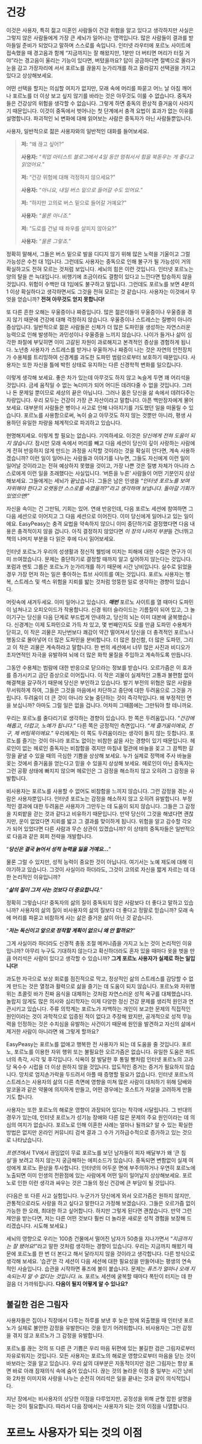 # 건강

이것은 사용자, 특히 젊고 미혼인 사람들이 건강 위험을 알고 있다고 생각하지만 사실은 그렇지 않은 사람들에게 가장 큰 세뇌가 일어나는 영역입니다. 많은 사람들이 결과를 받아들일 준비가 되었다고 말하며 스스로를 속입니다. 인터넷 라우터에 포르노 사이트에 접속했을 때 경고음과 함께 "지금까지는 잘 해왔지만, 1분만 더 버티면 머리가 터질 거야"라는 경고음이 울리는 기능이 있다면, 버텼을까요? 답이 궁금하다면 절벽으로 올라가 눈을 감고 가장자리에 서서 포르노를 끊을지 눈가리개를 하고 올라갈지 선택권을 가지고 있다고 상상해보세요.

어떤 선택을 할지는 의심할 여지가 없지만, 모래 속에 머리를 파묻고 어느 날 아침 깨어나 포르노를 더 이상 보고 싶지 않기를 바라는 것은 아무것도 이룰 수 없습니다. 중독자들은 건강상의 위험을 생각할 수 없습니다. 그렇게 하면 중독의 환상적 즐거움이 사라지기 때문입니다. 이것이 중독에서 벗어나는 첫 단계에서 충격 요법이 효과가 없는 이유를 설명합니다. 파괴적인 뇌 변화에 대해 읽어보는 사람은 중독자가 아닌 사람들뿐입니다.

사용자, 일반적으로 젊은 사용자와의 일반적인 대화를 들어보세요.

> **저:** "왜 끊고 싶어?"
>
> **사용자:** “*픽업 아티스트 블로그에서 4일 동안 멈춰서서 힘을 북돋우는 게 좋다고 읽었어요.*"
>
> **저:** “건강 위험에 대해 걱정하지 않으세요?"
>
> **사용자:** “*아니요, 내일 버스 밑으로 들어갈 수도 있어요.*"
>
> **저:** “하지만 고의로 버스 밑으로 들어갈 거예요?"
>
> **사용자:** “*물론 아니죠.*"
>
> **저:** “도로를 건널 때 좌우를 살피지 않아요?"
>
> **사용자:** “*물론 그렇죠.*"

정확히 말해서, 그들은 버스 밑으로 발을 디디지 않기 위해 많은 노력을 기울이고 그럴 가능성은 수천 대 1입니다. 그런데도 사용자는 중독으로 인해 불구가 될 가능성이 거의 확실하고도 전혀 모르는 것처럼 보입니다. 세뇌의 힘은 이런 것입니다. 인터넷 포르노는 양의 탈을 쓴 늑대입니다. 비행기에 조금이라도 결함이 있다고 느낀다면 탑승하지 않을 것입니다. 위험이 수백만 대 1임에도 불구하고 말입니다. 그런데도 포르노를 보면 4분의 1 이상 확실하다고 생각하면서도 그것을 전혀 모르는 것 같습니다. 사용자는 이것에서 무엇을 얻습니까? **전혀 아무것도 얻지 못합니다!**

또 다른 흔한 오해는 우울증이나 짜증입니다. 많은 젊은이들이 우울증이나 우울증을 겪지 않기 때문에 건강에 대해 걱정하지 않습니다. 우울증이나 스트레스는 질병이 아니라 증상입니다. 일반적으로 젊은 사람들은 신체가 더 많은 도파민을 생성하는 자연스러운 능력으로 인해 발생하는 과민성이나 우울증을 느끼지 않습니다. 나이가 들거나 삶이 심각한 좌절에 부딪히면 이미 고갈된 자원이 과로해지고 본격적인 증상을 경험하게 됩니다. 노년층 사용자가 스트레스를 받거나 우울하거나 짜증이 나는 것은 자연의 안전장치가 수용체를 트리밍하여 신경계를 과도한 도파민 범람으로부터 보호하기 때문입니다. 사용자는 또한 자신을 틀에 박힌 상태로 유지하는 다른 신경학적 변화를 일으킵니다.

이렇게 생각해 보세요. 좋은 차가 있는데 아무것도 하지 않고 녹슬게 두면 꽤 어리석을 것입니다. 금세 움직일 수 없는 녹더미가 되어 어디든 데려다줄 수 없을 것입니다. 그러나 돈 문제일 뿐이므로 세상의 끝은 아닙니다. 그러나 몸은 당신을 삶 속에서 데려다주는 차량입니다. 우리 모두는 건강이 가장 큰 자산이라고 말합니다. 아픈 백만장자에게 물어보세요. 대부분의 사람들은 병이나 사고로 인해 나아지기를 기도했던 일을 떠올릴 수 있습니다. 포르노를 사용함으로써, 녹이 슬고 아무것도 하지 않는 것뿐만 아니라, 평생 사용하던 유일한 차량을 체계적으로 파괴하고 있습니다.

현명해지세요. 이렇게 할 필요는 없습니다. 기억하세요. 이것은 *당신에게 전혀 도움이 되지 않습니다*. 잠시만 모래 속에서 머리를 빼고 다음 세션이 당신이 깊이 사랑하는 사람에게 전혀 반응하지 않게 만드는 과정을 시작할 것이라는 것을 확실히 안다면, 계속 사용하겠습니까? 이런 일이 일어나는 사람들과 이야기를 나누면, 그들도 자신에게 이런 일이 일어날 것이라고는 전혀 예상하지 못했을 것이고, 가장 나쁜 것은 질병 자체가 아니라 스스로에게 이런 일을 초래했다는 사실입니다. '버튼을 누른' 사람들이 어떤 기분인지 상상해보세요. 그들에게는 세뇌가 끝났습니다. 그들은 남은 인생을 "*인터넷 포르노를 보며 자위해야 한다고 오랫동안 스스로를 속였을까?"라고 생각하며 보냅니다. 돌아갈 기회가 있었으면!*"

자신을 속이는 건 그만둬, 기회는 있어. 연쇄 반응인데, 다음 포르노 세션에 참여하면 그 다음 세션으로 이어지고 그 다음 세션으로 이어진다. 이미 당신에게 일어나고 있는 일이에요. EasyPeasy는 충격 요법을 약속하지 않으니 이미 중단하기로 결정했다면 다음 내용은 충격적이지 않을 겁니다. 아직 결정하지 않았다면 *이 장의 나머지 부분*을 건너뛰고 책의 나머지 부분을 다 읽은 후에 다시 읽어보세요.

인터넷 포르노가 우리의 성생활과 정신적 웰빙에 미치는 피해에 대한 수많은 연구가 이미 쓰여졌습니다. 문제는 중단하기로 결정할 때까지 알고 싶어하지 않는다는 것입니다. 포럼과 멘토 그룹은 포르노가 눈가리개를 하기 때문에 시간 낭비입니다. 실수로 읽었을 경우 가장 먼저 하는 일은 좋아하는 튜브 사이트를 여는 것입니다. 포르노 사용자는 행복, 스트레스 및 섹스 위험을 지뢰를 밟는 것처럼 엉뚱한 일로 생각하는 경향이 있습니다.

머릿속에 새겨두세요. 이미 일어나고 있습니다. ***매번*** 포르노 사이트를 열 때마다 도파민이 넘쳐나고 오피오이드가 작용합니다. 신경 워터 슬라이드는 기름칠이 되어 있고, 그 놀이기구는 당신을 다음 단계로 부드럽게 안내하고, 당신의 뇌는 이미 대본에 굴복했습니다. 신경계는 이제 도파민으로 가득 차 있고, 몇 번째인지도 모를 만큼 도파민 수용체가 닫히고, 이 작은 괴물은 지난번보다 쾌감이 약간 떨어져서 당신을 더 충격적인 포르노나 행동으로 몰아넣어 더 많은 도파민을 분비합니다. 더 많은 참신함, 더 많은 도파민, 그리고 이 작은 괴물은 계속하라고 말합니다. 한 번의 세션에서 너무 많은 사진과 비디오가 초자연적인 자극을 유발하여 뇌에 더 많은 화학 물질을 주입하고 계속하도록 만듭니다.

그동안 수용체는 범람에 대한 반응으로 닫으라는 정보를 받습니다. 오르가즘은 이 효과를 증가시키고 금단 증상으로 이어집니다. 이 작은 괴물이 실제적인 고통과 불편함 없이 해결책을 갈구하기 때문에 당신은 부인하고 있습니다. 발기 부전의 위협은 많은 사람을 무서워하게 하여, 그들은 그것을 마음에서 차단하고 중단에 대한 두려움으로 그것을 가립니다. 두려움이 더 큰 것이 아니라 오늘 중단하는 것이 즉각적입니다. 왜 부정적인 면을 보십니까? 아마도 그럴 일은 없을 겁니다. 어차피 그때쯤에는 그만둬야 할 테니까요.

우리는 포르노를 줄다리기로 생각하는 경향이 있습니다. 한 쪽은 두려움입니다. "*건강에 해롭고, 더럽고, 노예가 됩니다.*" 다른 쪽은 긍정적인 측면입니다. "*제 즐거움이에요, 친구, 제 버팀목이에요.*" 우리에게는 이 쪽도 두려움이라는 생각이 들지 않는 듯합니다. 포르노를 즐기는 것이 아니라 포르노 없이는 비참한 삶을 사는 경향이 있기 때문입니다. 헤로인이 없는 헤로인 중독자는 비참함을 겪지만 마침내 혈관에 바늘을 꽂고 그 끔찍한 갈망을 끝낼 수 있을 때의 극심한 기쁨을 상상해 보세요. 누가 실제로 정맥에 주사 바늘을 꽂는 것에서 즐거움을 얻는다고 믿을 수 있을지 상상해 보세요. 헤로인이 아닌 중독자는 그런 공황 상태에 빠지지 않으며 헤로인은 그 감정을 해소하지 않고 오히려 그 감정을 유발합니다.

비사용자는 포르노를 사용할 수 없어도 비참함을 느끼지 않습니다. 그런 감정을 겪는 사람은 사용자뿐입니다. 인터넷 포르노는 감정을 해소하지 않고 오히려 유발합니다. 부정적인 결과에 대한 두려움은 사용자가 그만두는 데 도움이 되지 않습니다. 그들은 그 감정을 지뢰밭을 걷는 것과 같다고 비유하기 때문입니다. 만약 당신이 그것을 해냈다면 괜찮지만, 운이 없었다면 지뢰를 밟고 그 결과를 맞이하게 됩니다. 위험을 알고 감수할 각오가 되어 있었다면 다른 사람과 무슨 상관이 있겠습니까? 이 상태의 중독자들은 일반적으로 다음과 같은 회피 전략을 개발합니다.

"***당신은 결국 늙어서 성적 능력을 잃을 거예요...***"

물론 그럴 수 있지만, 성적 능력이 중요한 것이 아닙니다. 여기서는 노예 제도에 대해 이야기하고 있습니다. 그것이 사실이라 하더라도, 그것이 고의로 자신을 짧게 자르는 데 대한 논리적인 이유입니까?

"***삶의 질이 그저 사는 것보다 더 중요합니다.***"

정확히 그렇습니다! 중독자의 삶의 질이 중독되지 않은 사람보다 더 좋다고 말하고 있습니까? 사용자의 삶의 질이 비사용자의 삶의 질보다 더 좋다고 정말로 믿습니까? 모래 속에 머리를 파묻고 비참하게 사는 삶은 즐거운 삶이 아닌 것 같습니다.

"***저는 독신이고 앞으로 정착할 계획이 없으니 왜 안 할까요?***"

그게 사실이라 하더라도 신경적 충동 조절 메커니즘을 가지고 노는 것이 논리적인 이유입니까? 아무리 누구도 기대하지 않는다고 확신하더라도 혼자 있을 때마다 옷을 벗을 만큼 어리석은 사람이 있다고 생각할 수 있습니까? **그게 포르노 사용자가 실제로 하는 일입니다!**

과도한 자극으로 보상 회로를 점진적으로 막고, 정상적인 삶의 스트레스를 감당할 수 없게 만드는 것은 열정과 활력으로 삶을 즐기는 데 도움이 되지 않습니다. 포르노와 자위행위는 초콜릿 바가 진짜 음식을 대체하는 것처럼 자연스러운 성적 욕구를 대체했습니다. 놀랍지 않게도 많은 의사와 심리학자는 이제 다양한 정신 건강 문제를 생리적 원인과 연관시키고 있습니다. 주류 의학계는 포르노가 자백하는 개인이 보고한 문제의 직접적인 원인이라는 것이 과학적으로 입증된 적이 없다고 주장해 왔지만, 공개적으로 성적 무능력을 인정하는 것은 수치심을 유발하는 사건이기 때문에 원인을 발견하고 자신의 삶에서 제거한 사람이 아니라면 왜 그렇게 할까요?

EasyPeasy는 포르노를 없애고 행복한 전 사용자가 되는 데 도움을 줄 것입니다. 포르노, 포르노를 이용한 자위 행위 또는 불필요한 오르가즘은 없습니다. 유일한 도움은 파트너의 촉각, 시각 및 후각입니다. 식욕이 잘 발달한 후 통밀 빵처럼 인터넷 포르노의 고과당 옥수수 시럽을 더 이상 원하지 않을 것입니다. 압도적인 증거는 증거가 필요하지 않습니다. 망치로 엄지손가락을 두드려서 아플 때 증명할 필요가 없습니다. 인터넷 포르노의 스트레스는 사용자의 삶의 다른 측면에 영향을 미쳐 많은 사람이 대처하기 위해 담배와 알코올과 같은 약물에 의지하게 만들고, 어떤 경우에는 호스트가 자살을 고려하게 만들기도 합니다.

사용자는 또한 포르노의 해로운 영향이 과장되어 있다는 착각에 시달립니다. 그 반대의 경우가 있는데, 인터넷 포르노가 성기능 장애와 다른 많은 문제의 주요 원인이라는 데 의심의 여지가 없습니다. 포르노로 인해 이혼한 사례는 얼마나 될까요? 알 수 있는 확실한 방법은 없지만 온라인 커뮤니티 검색 결과 그 수가 기하급수적으로 증가하고 있는 것으로 나타났습니다.

*프렌즈*에서 TV에서 끊임없이 무료 포르노를 보던 남자들이 피자 배달부가 왜 '큰 침실'을 보려고 하지 않는지 궁금해하는 에피소드가 있습니다. 중독되면 변함없이 실제 여성에게 포르노 환상을 투사합니다. 인터넷의 어두운 면에 부주의하거나 우연히 포르노에 노출되면 이미 인생의 전환점에 있는 사람에게 어떤 일이 일어날지 상상해보세요. 포르노로 인한 이런 생각과 싸우는 것은 그들의 정신 건강에 큰 부담이 될 것입니다.

(다음은 또 다른 사고 실험입니다. 누군가가 당신에게 와서 오르가즘은 원하지 않지만, 관통적으로라도 사랑을 하고 싶다고 말한다고 가정해 보겠습니다. 그들은 오르가즘 없이 가능한 한 오래, 최대한 하고 싶어합니다. 하지만 그렇게 된다면 괜찮습니다. 만약 그런 제안을 받는다면, 저는 다른 어떤 것보다 훨씬 더 놀라운 새로운 성적 경험을 보장해 드리겠습니다. 시도해 보세요.)

세뇌의 영향으로 우리는 100층 건물에서 떨어진 남자가 50층을 지나가면서 "*지금까지는 잘 됐어요!*"라고 말한 것처럼 생각하는 경향이 있습니다. 우리는 지금까지 해왔기 때문에 포르노를 한 번 더 본다고 해서 달라지지 않을 것이라고 생각합니다. 다른 방식으로 생각해 보세요. '습관'은 각 세션이 다음 세션에 대한 필요성을 만들어내는 평생의 연속적인 사슬입니다. 습관을 시작하면 퓨즈에 불이 붙습니다. 문제는 *퓨즈가 얼마나 오래 지속되는지 알 수 없다는 것입니다. is.* 포르노 세션에 굴복할 때마다 폭탄이 터지는 데 한 걸음 더 가까워집니다. **다음이 될지 어떻게 알 수 있나요?**

## 불길한 검은 그림자

사용자들은 집이나 직장에서 다투는 하루를 보낸 후 늦은 밤에 외출했을 때 인터넷 포르노가 실제로 불안한 감정을 유발한다는 것을 믿기 어려워합니다. 비사용자는 그런 감정을 겪지 않고 포르노가 그 감정을 유발합니다.

포르노를 끊는 것의 또 다른 큰 기쁨은 우리 마음 뒤편에 있는 불길한 검은 그림자로부터 자유로워지는 것입니다. 모든 사용자는 포르노의 해로운 영향으로부터 마음을 닫는 것이 바보라는 것을 알고 있습니다. 우리 삶의 대부분은 자동적이지만 검은 그림자는 항상 표면 바로 아래 잠재의식 속에 숨어 있습니다. 끊는 것의 놀라운 이점 중 일부는 시간 낭비와 2차원 이미지와 사랑을 나누는 순전히 어리석은 일을 끝내는 것과 같이 의식적입니다.

지난 장에서는 비사용자의 상당한 이점을 다루었지만, 공정성을 위해 균형 잡힌 설명을 하는 것이 필요합니다. 따라서 다음 장에서는 사용자가 되는 것의 이점을 나열합니다.

# 포르노 사용자가 되는 것의 이점


